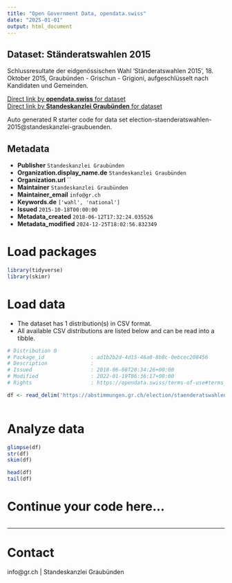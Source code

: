```yaml
---
title: "Open Government Data, opendata.swiss"
date: "2025-01-01"
output: html_document
---
```


## Dataset: Ständeratswahlen 2015

Schlussresultate der eidgenössischen Wahl 'Ständeratswahlen 2015', 18. Oktober 2015, Graubünden - Grischun - Grigioni, aufgeschlüsselt nach Kandidaten und Gemeinden.

[Direct link by **opendata.swiss** for dataset](https://opendata.swiss/de/dataset/standeratswahlen-2015)<br>
[Direct link by **Standeskanzlei Graubünden** for dataset](https://abstimmungen.gr.ch/election/staenderatswahlen-2015/data)

Auto generated R starter code for data set election-staenderatswahlen-2015@standeskanzlei-graubuenden.

## Metadata

- **Publisher** `Standeskanzlei Graubünden`
- **Organization.display_name.de** `Standeskanzlei Graubünden`
- **Organization.url** ``
- **Maintainer** `Standeskanzlei Graubünden`
- **Maintainer_email** `info@gr.ch`
- **Keywords.de** `['wahl', 'national']`
- **Issued** `2015-10-18T00:00:00`
- **Metadata_created** `2018-06-12T17:32:24.035526`
- **Metadata_modified** `2024-12-25T18:02:56.832349`


# Load packages

```r

library(tidyverse)
library(skimr)

```

# Load data

-   The dataset has 1 distribution(s) in CSV format.
-   All available CSV distributions are listed below and can be read into a tibble.

```r

# Distribution 0
# Package_id               : ad1b2b2d-4d15-46a0-8b8c-0ebcec208456
# Description              : 
# Issued                   : 2018-06-08T20:34:26+00:00
# Modified                 : 2022-01-19T06:36:17+00:00
# Rights                   : https://opendata.swiss/terms-of-use#terms_by

df <- read_delim('https://abstimmungen.gr.ch/election/staenderatswahlen-2015/data-csv')



```

# Analyze data

```r

glimpse(df)
str(df)
skim(df)

head(df)
tail(df)

```

# Continue your code here...

```r

```

------------------------------------------------------------------------

# Contact

info@gr.ch | Standeskanzlei Graubünden
